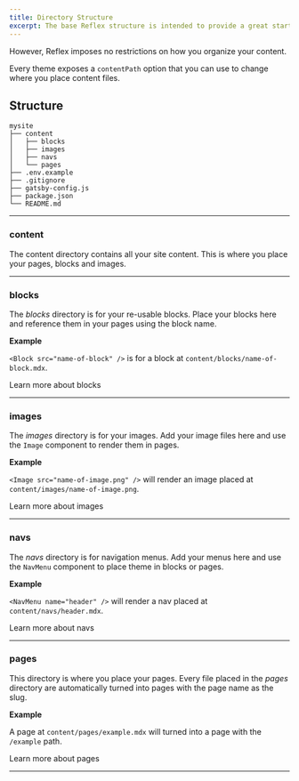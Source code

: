```yaml
---
title: Directory Structure
excerpt: The base Reflex structure is intended to provide a great starting point for building your site.
---
```


However, Reflex imposes no restrictions on how you organize your content.

Every theme exposes a `contentPath` option that you can use to change where you place content files.

## Structure

```
mysite
├── content
│   ├── blocks
│   ├── images
│   ├── navs
│   └── pages
├── .env.example
├── .gitignore
├── gatsby-config.js
├── package.json
└── README.md
```

<Hr mt="8" />

### content

The content directory contains all your site content. This is where you place your pages, blocks and images.

<Hr mt="8" />

### blocks

The _blocks_ directory is for your re-usable blocks. Place your blocks here and reference them in your pages using the block name.

**Example**

`<Block src="name-of-block" />` is for a block at `content/blocks/name-of-block.mdx`.

<ButtonLink variant="muted sm" href="/docs/blocks">
  Learn more about blocks <Icon name="arrow-right" size="5" ml="2" />
</ButtonLink>

<Hr mt="8" />

### images

The _images_ directory is for your images. Add your image files here and use the `Image` component to render them in pages.

**Example**

`<Image src="name-of-image.png" />` will render an image placed at `content/images/name-of-image.png`.

<ButtonLink variant="muted sm" href="/docs/images">
  Learn more about images <Icon name="arrow-right" size="5" ml="2" />
</ButtonLink>

<Hr mt="8" />

### navs

The _navs_ directory is for navigation menus. Add your menus here and use the `NavMenu` component to place theme in blocks or pages.

**Example**

`<NavMenu name="header" />` will render a nav placed at `content/navs/header.mdx`.

<ButtonLink variant="muted sm" href="/docs/navs">
  Learn more about navs <Icon name="arrow-right" size="5" ml="2" />
</ButtonLink>

<Hr mt="8" />

### pages

This directory is where you place your pages. Every file placed in the _pages_ directory are automatically turned into pages with the page name as the slug.

**Example**

A page at `content/pages/example.mdx` will turned into a page with the `/example` path.

<ButtonLink variant="muted sm" href="/docs/pages">
  Learn more about pages <Icon name="arrow-right" size="5" ml="2" />
</ButtonLink>

<Hr mt="8" />

